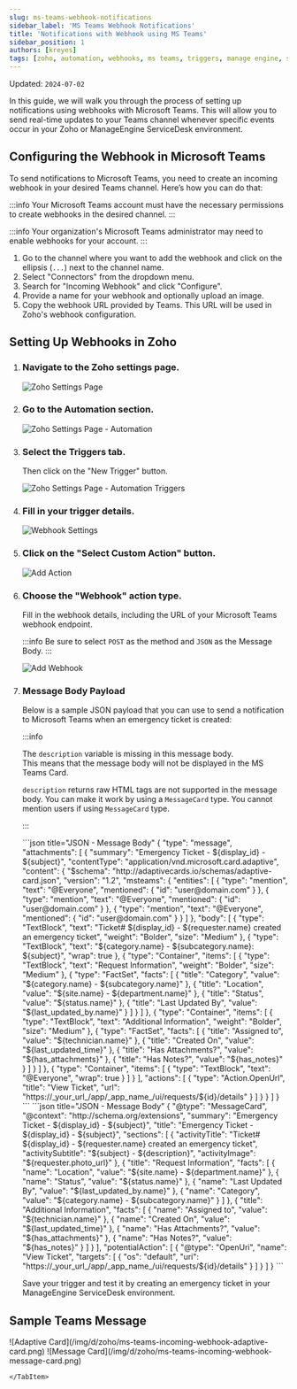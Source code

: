 ```yaml
---
slug: ms-teams-webhook-notifications
sidebar_label: 'MS Teams Webhook Notifications'
title: 'Notifications with Webhook using MS Teams'
sidebar_position: 1
authors: [kreyes]
tags: [zoho, automation, webhooks, ms teams, triggers, manage engine, servicedesk]
---
```



Updated: `2024-07-02`

In this guide, we will walk you through the process of setting up notifications using webhooks with Microsoft Teams. This will allow you to send real-time updates to your Teams channel whenever specific events occur in your Zoho or ManageEngine ServiceDesk environment.

<!--truncate-->

## Configuring the Webhook in Microsoft Teams

To send notifications to Microsoft Teams, you need to create an incoming webhook in your desired Teams channel. Here’s how you can do that:

:::info
Your Microsoft Teams account must have the necessary permissions to create webhooks in the desired channel.
:::

:::info
Your organization's Microsoft Teams administrator may need to enable webhooks for your account.
:::

1. Go to the channel where you want to add the webhook and click on the ellipsis (`...`) next to the channel name.
2. Select "Connectors" from the dropdown menu.
3. Search for "Incoming Webhook" and click "Configure".
4. Provide a name for your webhook and optionally upload an image.
5. Copy the webhook URL provided by Teams. This URL will be used in Zoho's webhook configuration.

## Setting Up Webhooks in Zoho

1. ### Navigate to the Zoho settings page.

    ![Zoho Settings Page](/img/d/zoho/zoho-settings-page.png)

2. ### Go to the Automation section.

    ![Zoho Settings Page - Automation](/img/d/zoho/zoho-settings-page-automation-snip.png)

3. ### Select the Triggers tab.

    Then click on the "New Trigger" button.

    ![Zoho Settings Page - Automation Triggers](/img/d/zoho/zoho-settings-page-automation-triggers-page.png)

4. ### Fill in your trigger details.

    ![Webhook Settings](/img/d/zoho/zoho-settings-page-automation-triggers-settings-page.png)

5. ### Click on the "Select Custom Action" button.

    ![Add Action](/img/d/zoho/zoho-settings-page-automation-triggers-settings-add-action.png)

6. ### Choose the "Webhook" action type.

    Fill in the webhook details, including the URL of your Microsoft Teams webhook endpoint.

    :::info
    Be sure to select `POST` as the method and `JSON` as the Message Body.
    :::

    ![Add Webhook](/img/d/zoho/zoho-settings-page-automation-triggers-settings-action-add-webhook.png)

7. ### Message Body Payload

    Below is a sample JSON payload that you can use to send a notification to Microsoft Teams when an emergency ticket is created:

    :::info

    The `description` variable is missing in this message body.
    <br />This means that the message body will not be displayed in the MS Teams Card.

    `description` returns raw HTML tags are not supported in the message body. You can make it work by using a `MessageCard` type. You cannot mention users if using `MessageCard` type.

    :::

    <Tabs>
        <TabItem value="json" label="Adaptive Card">
    ```json title="JSON - Message Body"
    {
      "type": "message",
      "attachments": [
        {
          "summary": "Emergency Ticket - ${display_id} - ${subject}",
          "contentType": "application/vnd.microsoft.card.adaptive",
          "content": {
            "$schema": "http://adaptivecards.io/schemas/adaptive-card.json",
            "version": "1.2",
            "msteams": {
              "entities": [
                {
                  "type": "mention",
                  "text": "<at>@Everyone</at>",
                  "mentioned": {
                    "id": "user@domain.com"
                  }
                },
                {
                  "type": "mention",
                  "text": "<at>@Everyone</at>",
                  "mentioned": {
                    "id": "user@domain.com"
                  }
                },
                {
                  "type": "mention",
                  "text": "<at>@Everyone</at>",
                  "mentioned": {
                    "id": "user@domain.com"
                  }
                }
              ]
            },
            "body": [
              {
                "type": "TextBlock",
                "text": "Ticket# ${display_id} - ${requester.name} created an emergency ticket",
                "weight": "Bolder",
                "size": "Medium"
              },
              {
                "type": "TextBlock",
                "text": "${category.name} - ${subcategory.name}: ${subject}",
                "wrap": true
              },
              {
                "type": "Container",
                "items": [
                  {
                    "type": "TextBlock",
                    "text": "Request Information",
                    "weight": "Bolder",
                    "size": "Medium"
                  },
                  {
                    "type": "FactSet",
                    "facts": [
                      {
                        "title": "Category",
                        "value": "${category.name} - ${subcategory.name}"
                      },
                      {
                        "title": "Location",
                        "value": "${site.name} - ${department.name}"
                      },
                      {
                        "title": "Status",
                        "value": "${status.name}"
                      },
                      {
                        "title": "Last Updated By",
                        "value": "${last_updated_by.name}"
                      }
                    ]
                  }
                ]
              },
              {
                "type": "Container",
                "items": [
                  {
                    "type": "TextBlock",
                    "text": "Additional Information",
                    "weight": "Bolder",
                    "size": "Medium"
                  },
                  {
                    "type": "FactSet",
                    "facts": [
                      {
                        "title": "Assigned to",
                        "value": "${technician.name}"
                      },
                      {
                        "title": "Created On",
                        "value": "${last_updated_time}"
                      },
                      {
                        "title": "Has Attachments?",
                        "value": "${has_attachments}"
                      },
                      {
                        "title": "Has Notes?",
                        "value": "${has_notes}"
                      }
                    ]
                  }
                ]
              },
              {
                "type": "Container",
                "items": [
                  {
                    "type": "TextBlock",
                    "text": "<at>@Everyone</at>",
                    "wrap": true
                  }
                ]
              }
            ],
            "actions": [
              {
                "type": "Action.OpenUrl",
                "title": "View Ticket",
                "url": "https://_your_url_/app/_app_name_/ui/requests/${id}/details"
              }
            ]
          }
        }
      ]
    }
    ```
    </TabItem>
    <TabItem value="Message Card" label="Message Card">
    ```json title="JSON - Message Body"
    {
      "@type": "MessageCard",
      "@context": "http://schema.org/extensions",
      "summary": "Emergency Ticket - ${display_id} - ${subject}",
      "title": "Emergency Ticket - ${display_id} - ${subject}",
      "sections": [
        {
          "activityTitle": "Ticket# ${display_id} - ${requester.name} created an emergency ticket",
          "activitySubtitle": "${subject} - ${description}",
          "activityImage": "${requester.photo_url}"
        },
        {
          "title": "Request Information",
          "facts": [
            {
              "name": "Location",
              "value": "${site.name} - ${department.name}"
            },
            {
              "name": "Status",
              "value": "${status.name}"
            },
            {
              "name": "Last Updated By",
              "value": "${last_updated_by.name}"
            },
            {
              "name": "Category",
              "value": "${category.name} - ${subcategory.name}"
            }
          ]
        },
        {
          "title": "Additional Information",
          "facts": [
            {
              "name": "Assigned to",
              "value": "${technician.name}"
            },
            {
              "name": "Created On",
              "value": "${last_updated_time}"
            },
            {
              "name": "Has Attachments?",
              "value": "${has_attachments}"
            },
            {
              "name": "Has Notes?",
              "value": "${has_notes}"
            }
          ]
        }
      ],
      "potentialAction": [
        {
          "@type": "OpenUri",
          "name": "View Ticket",
          "targets": [
            {
              "os": "default",
              "uri": "https://_your_url_/app/_app_name_/ui/requests/${id}/details"
            }
          ]
        }
      ]
    }
    ```
    </TabItem>
    </Tabs>

    Save your trigger and test it by creating an emergency ticket in your ManageEngine ServiceDesk environment.

## Sample Teams Message
<Tabs>
    <TabItem value="Adaptive Card" label="Adaptive Card">
        ![Adaptive Card](/img/d/zoho/ms-teams-incoming-webhook-adaptive-card.png)
    </TabItem>
    <TabItem value="Message Card" label="Message Card">
        ![Message Card](/img/d/zoho/ms-teams-incoming-webhook-message-card.png)

    </TabItem>
</Tabs>